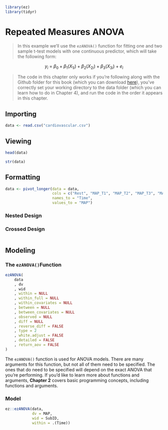 ```r
library(ez)
library(tidyr)
```

# Repeated Measures ANOVA

> In this example we'll use the `ezANOVA()` function for fitting one and two sample t-test models with one continuous predictor, which will take the following form: 

$$y_i\ =\ \beta_0+\beta_1\left(X_{1i}\right)+\beta_2\left(X_{2i}\right)+\beta_3\left(X_{3i}\right)+e_i$$

> The code in this chapter only works if you're following along with the Github folder for this book (which you can download [here](https://github.com/JasonDude16)), you've correctly set your working directory to the data folder (which you can learn how to do in Chapter 4), and run the code in the order it appears in this chapter. 

## Importing {-}
```r
data <- read.csv("cardiovascular.csv")
```

## Viewing {-}
```r
head(data)
```

```r
str(data)
```

## Formatting {-}
```r
data <- pivot_longer(data = data, 
                     cols = c("Rest", "MAP_T1", "MAP_T2", "MAP_T3", "MAP_T4"),
                     names_to = "Time",
                     values_to = "MAP")
```

### Nested Design {-}

### Crossed Design {-}

```r

```

## Modeling {-}

### The `ezANOVA()`Function {-}

```r
ezANOVA(
    data
    , dv
    , wid
    , within = NULL
    , within_full = NULL
    , within_covariates = NULL
    , between = NULL
    , between_covariates = NULL
    , observed = NULL
    , diff = NULL
    , reverse_diff = FALSE
    , type = 2
    , white.adjust = FALSE
    , detailed = FALSE
    , return_aov = FALSE
)
```

The `ezANOVA()` function is used for ANOVA models. There are many arguments for this function, but not all of them need to be specified. The ones that do need to be specified will depend on the exact ANOVA that you're performing. If you'd like to learn more about functions and arguments, **Chapter 2** covers basic programming concepts, including functions and arguments.


### Model {-}

```r
ez::ezANOVA(data, 
            dv = MAP, 
            wid = SubID, 
            within = .(Time))
```

